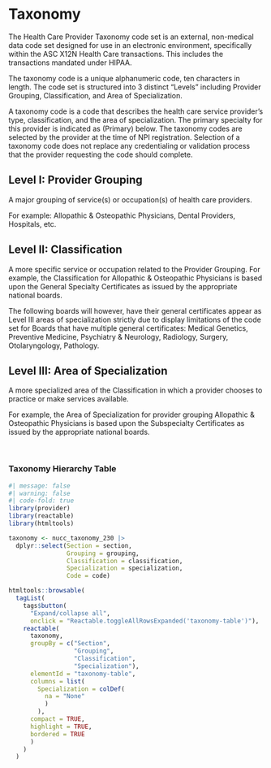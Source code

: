 # Taxonomy {.unnumbered}

The Health Care Provider Taxonomy code set is an external, non-medical data code set designed for use in an electronic environment, specifically within the ASC X12N Health Care transactions. This includes the transactions mandated under HIPAA.

The taxonomy code is a unique alphanumeric code, ten characters in length. The code set is structured into 3 distinct “Levels” including Provider Grouping, Classification, and Area of Specialization.

A taxonomy code is a code that describes the health care service provider's type, classification, and the area of specialization. The primary specialty for this provider is indicated as (Primary) below. The taxonomy codes are selected by the provider at the time of NPI registration. Selection of a taxonomy code does not replace any credentialing or validation process that the provider requesting the code should complete.

::: {.callout-note}
## Level I: Provider Grouping

A major grouping of service(s) or occupation(s) of health care providers. 

For example: Allopathic & Osteopathic Physicians, Dental Providers, Hospitals, etc.
:::

::: {.callout-note}
## Level II: Classification

A more specific service or occupation related to the Provider Grouping. For example, the Classification for Allopathic & Osteopathic Physicians is based upon the General Specialty Certificates as issued by the appropriate national boards. 

The following boards will however, have their general certificates appear as Level III areas of specialization strictly due to display limitations of the code set for Boards that have multiple general certificates: Medical Genetics, Preventive Medicine, Psychiatry & Neurology, Radiology, Surgery, Otolaryngology, Pathology.
:::

::: {.callout-note}
## Level III: Area of Specialization

A more specialized area of the Classification in which a provider chooses to practice or make services available. 

For example, the Area of Specialization for provider grouping Allopathic & Osteopathic Physicians is based upon the Subspecialty Certificates as issued by the appropriate national boards.
:::

<br>

### Taxonomy Hierarchy Table


```r
#| message: false
#| warning: false
#| code-fold: true
library(provider)
library(reactable)
library(htmltools)

taxonomy <- nucc_taxonomy_230 |> 
  dplyr::select(Section = section, 
                Grouping = grouping, 
                Classification = classification, 
                Specialization = specialization,
                Code = code)

htmltools::browsable(
  tagList(
    tags$button(
      "Expand/collapse all", 
      onclick = "Reactable.toggleAllRowsExpanded('taxonomy-table')"),
    reactable(
      taxonomy,
      groupBy = c("Section", 
                  "Grouping", 
                  "Classification", 
                  "Specialization"),
      elementId = "taxonomy-table",
      columns = list(
        Specialization = colDef(
          na = "None"
          )
        ),
      compact = TRUE,
      highlight = TRUE,
      bordered = TRUE
      )
    )
  )
```

<br>